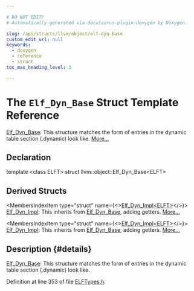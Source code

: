 ```yaml
---

# DO NOT EDIT!
# Automatically generated via docusaurus-plugin-doxygen by Doxygen.

slug: /api/structs/llvm/object/elf-dyn-base
custom_edit_url: null
keywords:
  - doxygen
  - reference
  - struct
toc_max_heading_level: 3

---
```





# The `Elf_Dyn_Base` Struct Template Reference

<DoxygenPage pluginConfig={pluginConfig}>

<a href="/docs/api/structs/llvm/object/elf-dyn-base">Elf&#95;Dyn&#95;Base</a>: This structure matches the form of entries in the dynamic table section (.dynamic) look like. <a href="#details">More...</a>

## Declaration

<CodeBlock>template &lt;class ELFT&gt;
struct llvm::object::Elf_Dyn_Base&lt;ELFT&gt;</CodeBlock>

## Derived Structs

<MembersIndex>

<MembersIndexItem
  type="struct"
  name={<><a href="/docs/api/structs/llvm/object/elf-dyn-impl">Elf&#95;Dyn&#95;Impl&lt;ELFT&gt;</a></>}>
<a href="/docs/api/structs/llvm/object/elf-dyn-impl">Elf&#95;Dyn&#95;Impl</a>: This inherits from <a href="/docs/api/structs/llvm/object/elf-dyn-base">Elf&#95;Dyn&#95;Base</a>, adding getters. <a href="/docs/api/structs/llvm/object/elf-dyn-impl/#details">More...</a>
</MembersIndexItem>

<MembersIndexItem
  type="struct"
  name={<><a href="/docs/api/structs/llvm/object/elf-dyn-impl">Elf&#95;Dyn&#95;Impl&lt;ELFT&gt;</a></>}>
<a href="/docs/api/structs/llvm/object/elf-dyn-impl">Elf&#95;Dyn&#95;Impl</a>: This inherits from <a href="/docs/api/structs/llvm/object/elf-dyn-base">Elf&#95;Dyn&#95;Base</a>, adding getters. <a href="/docs/api/structs/llvm/object/elf-dyn-impl/#details">More...</a>
</MembersIndexItem>

</MembersIndex>

## Description {#details}

<a href="/docs/api/structs/llvm/object/elf-dyn-base">Elf&#95;Dyn&#95;Base</a>: This structure matches the form of entries in the dynamic table section (.dynamic) look like.

Definition at line 353 of file <a href="/docs/api/files/include/include/llvm/include/llvm/object/elftypes-h">ELFTypes.h</a>.

</DoxygenPage>

